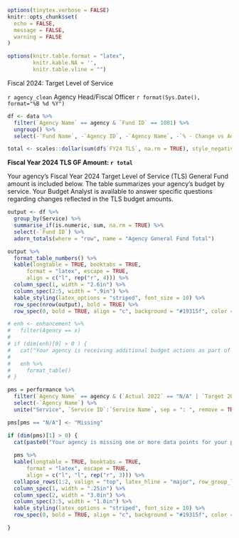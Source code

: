 ```r
options(tinytex.verbose = FALSE)
knitr::opts_chunk$set(
  echo = FALSE,
  message = FALSE,
  warning = FALSE
)

options(knitr.table.format = "latex",
        knitr.kable.NA = '',
        knitr.table.vline = "")

```

\hfill \break

\hfill \break

\hfill Fiscal 2024: Target Level of Service \hfill \hfill \hfill \break

`r agency_clean` Agency Head/Fiscal Officer \hfill \hfill `r format(Sys.Date(), format="%B %d %Y")`

```r

df <- data %>%
  filter(`Agency Name` == agency & `Fund ID` == 1001) %>%
  ungroup() %>%
  select(-`Fund Name`, -`Agency ID`, -`Agency Name`, -`% - Change vs Adopted`, -`$ - Change vs Adopted`)

total <- scales::dollar(sum(df$`FY24 TLS`, na.rm = TRUE), style_negative = "parens")

```


**Fiscal Year 2024 TLS GF Amount: `r total `**

Your agency’s Fiscal Year 2024 Target Level of Service (TLS) General Fund amount is included below. The table summarizes your agency’s budget by service. Your Budget Analyst is available to answer specific questions regarding changes reflected in the TLS budget amounts.

```r

output <- df %>%
  group_by(Service) %>%
  summarise_if(is.numeric, sum, na.rm = TRUE) %>%
  select(-`Fund ID`) %>%
  adorn_totals(where = "row", name = "Agency General Fund Total")

output %>%
  format_table_numbers() %>%
  kable(longtable = TRUE, booktabs = TRUE,
      format = "latex", escape = TRUE,
      align = c("l", rep("r", 4))) %>%
  column_spec(1, width = "2.6in") %>%
  column_spec(2:5, width = ".9in") %>%
  kable_styling(latex_options = "striped", font_size = 10) %>%
  row_spec(nrow(output), bold = TRUE) %>%
  row_spec(0, bold = TRUE, align = "c", background = "#19315f", color = "white")

```

```r

# enh <- enhancement %>%
#   filter(Agency == x)
# 
# if (dim(enh)[0] > 0 ) {
#   cat("Your agency is receiving additional budget actions as part of the Financial Recommendation.")
#   
#   enh %>%
#     format_table()
# }

```

```r

pms = performance %>%
  filter(`Agency Name` == agency & (`Actual 2022` == "N/A" | `Target 2024` == "N/A")) %>%
  select(-`Agency Name`) %>%
  unite("Service", `Service ID`:`Service Name`, sep = ": ", remove = TRUE)

pms[pms == "N/A"] <- "Missing"

if (dim(pms)[1] > 0) {
  cat(paste0("Your agency is missing one or more data points for your performance data as of Tuesday, March 14, 2023. The table below summarizes missing data that needs to be updated in Scorecard by March 31, 2023."))
  
  pms %>%
  kable(longtable = TRUE, booktabs = TRUE,
      format = "latex", escape = TRUE,
      align = c("l", "l", rep("r", 3))) %>%
  collapse_rows(1:2, valign = "top", latex_hline = "major", row_group_label_position = "stack") %>%
  column_spec(1, width = ".25in") %>%
  column_spec(2, width = "3.0in") %>%
  column_spec(3:5, width = "1.0in") %>%
  kable_styling(latex_options = "striped", font_size = 10) %>%
  row_spec(0, bold = TRUE, align = "c", background = "#19315f", color = "white")

}



```

\backgroundsetup{contents={}}